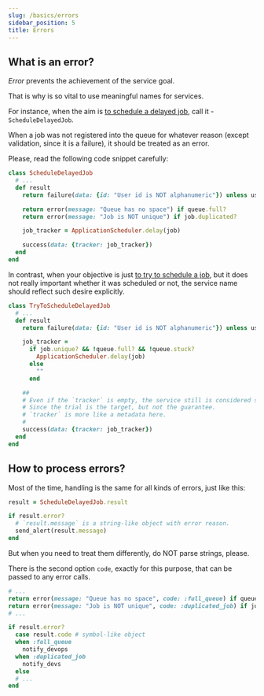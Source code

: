 ```yaml
---
slug: /basics/errors
sidebar_position: 5
title: Errors
---
```


## What is an error?

_Error_ prevents the achievement of the service goal.

That is why is so vital to use meaningful names for services.

For instance, when the aim is <u>to schedule a delayed job</u>, call it - `ScheduleDelayedJob`.

When a job was not registered into the queue for whatever reason (except validation, since it is a failure), it should be treated as an error.

Please, read the following code snippet carefully:

```ruby
class ScheduleDelayedJob
  # ...
  def result
    return failure(data: {id: "User id is NOT alphanumeric"}) unless user_id.alphanumeric?

    return error(message: "Queue has no space") if queue.full?
    return error(message: "Job is NOT unique") if job.duplicated?

    job_tracker = ApplicationScheduler.delay(job)

    success(data: {tracker: job_tracker})
  end
end
```

In contrast, when your objective is just <u>to try to schedule a job</u>, but it does not really important whether it was scheduled or not, the service name should reflect such desire explicitly.

```ruby
class TryToScheduleDelayedJob
  # ...
  def result
    return failure(data: {id: "User id is NOT alphanumeric"}) unless user_id.alphanumeric?

    job_tracker =
      if job.unique? && !queue.full? && !queue.stuck?
        ApplicationScheduler.delay(job)
      else
        ""
      end

    ##
    # Even if the `tracker` is empty, the service still is considered successful.
    # Since the trial is the target, but not the guarantee.
    # `tracker` is more like a metadata here.
    #
    success(data: {tracker: job_tracker})
  end
end
```

## How to process errors?

Most of the time, handling is the same for all kinds of errors, just like this:

```ruby
result = ScheduleDelayedJob.result

if result.error?
  # `result.message` is a string-like object with error reason.
  send_alert(result.message)
end
```

But when you need to treat them differently, do NOT parse strings, please.

There is the second option `code`, exactly for this purpose, that can be passed to any error calls.

```ruby
# ...
return error(message: "Queue has no space", code: :full_queue) if queue.full?
return error(message: "Job is NOT unique", code: :duplicated_job) if job.duplicated?
# ...

if result.error?
  case result.code # symbol-like object
  when :full_queue
    notify_devops
  when :duplicated_job
    notify_devs
  else
  # ...
end
```
